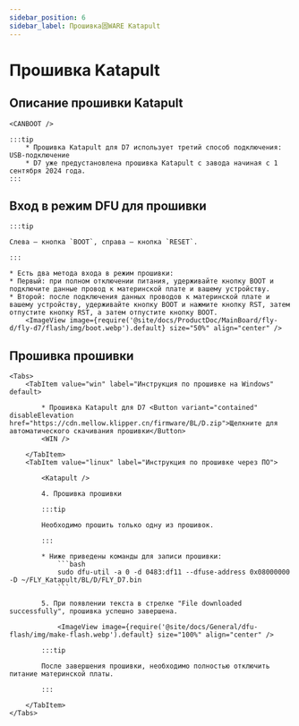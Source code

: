 ```yaml
---
sidebar_position: 6
sidebar_label: Прошивка固WARE Katapult
---
```







# Прошивка Katapult


## Описание прошивки Katapult

    <CANBOOT />

    :::tip
        * Прошивка Katapult для D7 использует третий способ подключения: USB-подключение
        * D7 уже предустановлена прошивка Katapult с завода начиная с 1 сентября 2024 года.
    :::

## Вход в режим DFU для прошивки

    :::tip

    Слева — кнопка `BOOT`, справа — кнопка `RESET`.

    :::

    * Есть два метода входа в режим прошивки:
    * Первый: при полном отключении питания, удерживайте кнопку BOOT и подключите данные провод к материнской плате и вашему устройству.
    * Второй: после подключения данных проводов к материнской плате и вашему устройству, удерживайте кнопку BOOT и нажмите кнопку RST, затем отпустите кнопку RST, а затем отпустите кнопку BOOT.
        <ImageView image={require('@site/docs/ProductDoc/MainBoard/fly-d/fly-d7/flash/img/boot.webp').default} size="50%" align="center" />

## Прошивка прошивки
    <Tabs>
        <TabItem value="win" label="Инструкция по прошивке на Windows" default>

            * Прошивка Katapult для D7 <Button variant="contained" disableElevation href="https://cdn.mellow.klipper.cn/firmware/BL/D.zip">Щелкните для автоматического скачивания прошивки</Button>
            <WIN />

        </TabItem>
        <TabItem value="linux" label="Инструкция по прошивке через ПО">

            <Katapult />

            4. Прошивка прошивки

            :::tip

            Необходимо прошить только одну из прошивок.

            :::

            * Ниже приведены команды для записи прошивки:
                ```bash
                sudo dfu-util -a 0 -d 0483:df11 --dfuse-address 0x08000000 -D ~/FLY_Katapult/BL/D/FLY_D7.bin
                ```

            5. При появлении текста в стрелке "File downloaded successfully", прошивка успешно завершена.

                <ImageView image={require('@site/docs/General/dfu-flash/img/make-flash.webp').default} size="100%" align="center" />

            :::tip

            После завершения прошивки, необходимо полностью отключить питание материнской платы.

            :::

        </TabItem>
    </Tabs>
